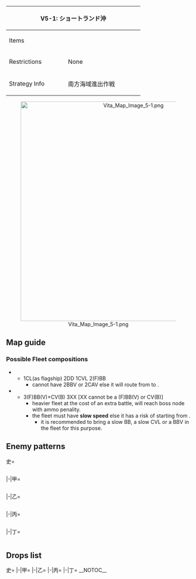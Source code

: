 {| class="article-table" style="width:100%;"
|-
! colspan="2" style="text-align:center;width:70%;" | V5-1: ショートランド沖
| rowspan="3" style="text-align:center;width:30%;" | [[File:Vita Map Banner 5-1.png|400px]]
|-
! Items
| {{Fuel}}{{Steel}}
|-
! Restrictions
| None
|-
! Strategy Info
|南方海域進出作戦
|南方海域進出への橋頭堡確立を図る。練度の高い水上打撃艦隊<br>を編成、同方面に投入し、南方海域への進出を図れ！
|}
<center>[[File:Vita Map Image 5-1.png|600px]]</center>
==Map guide==
{{Map/Branching
|id = V5-1
|0 -> A/storm,B = *Having (F)BB(V) + CV(B) ≧ 4 '''FORCES''' A
*Otherwise, meet any of the following requirements to route to B:
**'''Slow fleet'''
**CL ≧ 1 and DD ≧ 2
**CA(V) ≧ 3 and CL ≧ 1
*Failure to meet any of the above requirements triggers random routing (60% chance for A, 40% chance for B)
|B -> D/resource =*Have a '''fast fleet''' and meet any of the following requirements :
**CL as fleet flagship and DD ≧ 2
**CL ≧ 1 and DD ≧ 3
**DD ≧ 4
|B -> E =*Do not meet the requirements for D
|D/resource ->F,G =*Meet any of the following requirements to route to F:
**Drums in the fleet ≧ 3
**BBV ≧ 2
**CAV ≧ 2
*Do not meet any of the requirements for F and meet any of the following ones to route to G:
**CL as fleet flagship and DD ≧ 2
**CL ≧ 1 and DD ≧ 4
**DD ≧ 5
*Failure to meet any of the above requirements triggers random routing (40% chance for F, 60% chance for G)
|F -> H/resource,G=*Having 3 or more drums in the fleet '''FORCES''' H
*Otherwise, meeting any of the following requirements has 60% chance of routing to H:
**BBV ≧ 2
**CAV ≧ 2
*Else, random routing (40% chance for H, 60% chance for G)
|G -> I =*Fixed route
}}
===Possible Fleet compositions===
*{{Event/Route|B|red|D|green|G|red|I|red}}
**1CL(as flagship) 2DD 1CVL 2(F)BB
***cannot have 2BBV or 2CAV else it will route from {{Event/Route|D|green}} to {{Event/Route|F|red}}.
*{{Event/Route|B|red|E|red|G|red|I|red}}
**3(F)BB(V)+CV(B) 3XX [XX cannot be a (F)BB(V) or CV(B)]
***heavier fleet at the cost of an extra battle, will reach boss node with ammo penality.
***the fleet must have '''slow speed''' else it has a risk of starting from {{Event/Route|A|purple}}.
****it is recommended to bring a slow BB, a slow CVL or a BBV in the fleet for this purpose.

==Enemy patterns==
<tabber>史=
<div class="scrollable" style="width:800px;max-height:400px;overflow:auto;">
{{Map/Nodes|name=前線哨戒任務部隊
|B
|Normal/BaseXP
|{{Formation|Line Ahead}}
|120
|555
|554
|554
|576
|576
|576
|-
|B
|Normal/BaseXP
|{{Formation|Line Ahead}}
|110
|555
|554
|576
|576
|575
|575
|-
|B
|Normal/BaseXP
|{{Formation|Line Ahead}}
|90
|555
|554
|575
|575
|501
|501
|-
}}
{{Map/Nodes|name=哨戒水上打撃部隊
|C
|Normal/BaseXP
|{{Formation|Line Ahead}}
|150
|566
|559
|559
|555
|576
|576
|-
|C
|Normal/BaseXP
|{{Formation|Line Ahead}}{{Formation|Double Line}}
|125
|527
|559
|559
|555
|576
|576
|-
|C
|Normal/BaseXP
|{{Formation|Line Ahead}}
|100
|527
|559
|559
|554
|575
|575
|-
}}
{{Map/Nodes|name=空母機動部隊
|E
|Normal/BaseXP
|{{Formation|Diamond}}
|220
|579
|591
|591
|576
|576
|576
|-
|E
|Normal/BaseXP
|{{Formation|Diamond}}
|200
|579
|591
|591
|576
|575
|575
|-
|E
|Normal/BaseXP
|{{Formation|Diamond}}
|180
|579
|591
|576
|576
|575
|575
|-
|E
|Normal/BaseXP
|{{Formation|Diamond}}
|160
|528
|591
|576
|576
|575
|575
|-
}}
{{Map/Nodes|name=水上打撃任務部隊
|F
|Normal/BaseXP
|{{Formation|Line Ahead}}
|200
|567
|527
|527
|555
|575
|575
|-
|F
|Normal/BaseXP
|{{Formation|Line Ahead}}{{Formation|Double Line}}
|190
|529
|527
|527
|555
|575
|575
|-
}}
{{Map/Nodes|name=護衛空母部隊
|G
|Normal/BaseXP
|{{Formation|Diamond}}
|210
|560
|560
|527
|592
|577
|577
|-
|G
|Normal/BaseXP
|{{Formation|Diamond}}
|200
|560
|560
|527
|592
|576
|576
|-
|G
|Normal/BaseXP
|{{Formation|Diamond}}
|180
|560
|560
|527
|591
|576
|576
|-
|G
|Normal/BaseXP
|{{Formation|Diamond}}
|160
|560
|560
|527
|591
|575
|575
|-
}}
{{Map/Nodes|name=南方前線司令部
|I
|Boss/BaseXP
|{{Formation|Line Ahead}}{{Formation|Double Line}}
|240
|558
|560
|566
|592
|576
|576
|-
|I
|Boss/BaseXP
|{{Formation|Line Ahead}}
|220
|558
|560
|527
|592
|575
|575
|-
}}
</div> <!-- overflow -->
|-|甲=
<div class="scrollable" style="width:800px;max-height:400px;overflow:auto;">
{{Map/Nodes|name=前線哨戒任務部隊
|B
|Normal/BaseXP
|{{Formation|Line Ahead}}
|110
|555
|554
|576
|576
|575
|575
|-
|B
|Normal/BaseXP
|{{Formation|Line Ahead}}{{Formation|Double Line}}
|90
|555
|554
|575
|575
|501
|501
|-
|B
|Normal/BaseXP
|{{Formation|Line Ahead}}{{Formation|Double Line}}
|75
|555
|575
|575
|501
|501
|501
|-
}}
{{Map/Nodes|name=哨戒水上打撃部隊
|C
|Normal/BaseXP
|{{Formation|Line Ahead}}{{Formation|Double Line}}
|125
|527
|559
|559
|555
|576
|576
|-
|C
|Normal/BaseXP
|{{Formation|Line Ahead}}{{Formation|Double Line}}
|100
|527
|559
|559
|554
|575
|575
|-
}}
{{Map/Nodes|name=空母機動部隊
|E
|Normal/BaseXP
|{{Formation|Diamond}}
|180
|579
|591
|576
|576
|575
|575
|-
|E
|Normal/BaseXP
|{{Formation|Diamond}}
|160
|528
|591
|576
|576
|575
|575
|-
|E
|Normal/BaseXP
|{{Formation|Diamond}}
|150
|528
|591
|576
|576
|501
|501
|-
|E
|Normal/BaseXP
|{{Formation|Diamond}}
|140
|528
|591
|575
|575
|501
|501
|-
}}
{{Map/Nodes|name=水上打撃任務部隊
|F
|Normal/BaseXP
|{{Formation|Double Line}}
|190
|529
|527
|527
|555
|575
|575
|-
|F
|Normal/BaseXP
|{{Formation|Line Ahead}}{{Formation|Double Line}}
|180
|529
|527
|522
|519
|575
|575
|-
}}
{{Map/Nodes|name=護衛空母部隊
|G
|Normal/BaseXP
|{{Formation|Diamond}}
|200
|560
|560
|527
|592
|576
|576
|-
|G
|Normal/BaseXP
|{{Formation|Diamond}}
|180
|560
|560
|527
|591
|576
|576
|-
|G
|Normal/BaseXP
|{{Formation|Diamond}}
|160
|560
|560
|527
|591
|575
|575
|-
|G
|Normal/BaseXP
|{{Formation|Diamond}}
|140
|560
|560
|591
|575
|501
|501
|-
}}
{{Map/Nodes|name=南方前線司令部
|I
|Boss/BaseXP
|{{Formation|Line Ahead}}{{Formation|Double Line}}
|220
|558
|560
|527
|592
|575
|575
|-
|I
|Boss/BaseXP
|{{Formation|Double Line}}{{Formation|Diamond}}
|200
|558
|560
|527
|591
|575
|575
|-
}}
</div> <!-- overflow -->
|-|乙=
<div class="scrollable" style="width:800px;max-height:400px;overflow:auto;">
{{Map/Nodes|name=前線哨戒任務部隊
|B
|Normal/BaseXP
|{{Formation|Line Ahead}}{{Formation|Double Line}}
|75
|555
|575
|575
|501
|501
|501
|-
|B
|Normal/BaseXP
|{{Formation|Line Ahead}}{{Formation|Double Line}}
|60
|554
|575
|501
|501
|501
|-
}}
{{Map/Nodes|name=哨戒水上打撃部隊
|C
|Normal/BaseXP
|{{Formation|Double Line}}
|100
|527
|527
|554
|554
|575
|575
|-
|C
|Normal/BaseXP
|{{Formation|Line Ahead}}{{Formation|Double Line}}
|80
|527
|521
|521
|575
|501
|501
|-
|C
|Normal/BaseXP
|{{Formation|Line Ahead}}
|60
|522
|521
|521
|501
|501
|-
}}
{{Map/Nodes|name=空母機動部隊
|E
|Normal/BaseXP
|{{Formation|Diamond}}
|150
|528
|591
|576
|576
|501
|501
|-
|E
|Normal/BaseXP
|{{Formation|Diamond}}
|140
|528
|591
|575
|575
|501
|501
|-
|E
|Normal/BaseXP
|{{Formation|Diamond}}
|130
|525
|591
|575
|501
|501
|501
|-
|E
|Normal/BaseXP
|{{Formation|Diamond}}
|110
|525
|519
|501
|501
|501
|501
|-
}}
{{Map/Nodes|name=水上打撃任務部隊
|F
|Normal/BaseXP
|{{Formation|Double Line}}
|180
|529
|527
|522
|575
|575
|575
|-
|F
|Normal/BaseXP
|{{Formation|Line Ahead}}{{Formation|Double Line}}
|130
|529
|522
|522
|575
|501
|501
|-
|F
|Normal/BaseXP
|{{Formation|Double Line}}
|120
|529
|522
|522
|501
|501
|501
|-
}}
{{Map/Nodes|name=護衛空母部隊
|G
|Normal/BaseXP
|{{Formation|Diamond}}
|140
|560
|560
|591
|575
|501
|501
|-
|G
|Normal/BaseXP
|{{Formation|Diamond}}
|130
|560
|523
|591
|575
|501
|501
|-
|G
|Normal/BaseXP
|{{Formation|Diamond}}
|120
|523
|523
|591
|575
|501
|501
|-
|G
|Normal/BaseXP
|{{Formation|Diamond}}
|110
|523
|523
|519
|575
|501
|501
|-
}}
{{Map/Nodes|name=南方前線司令部
|I
|Boss/BaseXP
|{{Formation|Double Line}}{{Formation|Diamond}}
|200
|558
|560
|527
|591
|575
|575
|-
|I
|Boss/BaseXP
|{{Formation|Double Line}}{{Formation|Diamond}}
|150
|558
|523
|523
|522
|575
|575
|-
|I
|Boss/BaseXP
|{{Formation|Diamond}}
|130
|558
|523
|522
|575
|501
|501
|-
}}
</div> <!-- overflow -->
|-|丙=
<div class="scrollable" style="width:800px;max-height:400px;overflow:auto;">
{{Map/Nodes|name=前線哨戒任務部隊
|B
|Normal/BaseXP
|{{Formation|Double Line}}
|75
|555
|575
|575
|501
|501
|501
|-
|B
|Normal/BaseXP
|{{Formation|Line Ahead}}{{Formation|Double Line}}
|60
|554
|575
|501
|501
|501
|-
|B
|Normal/BaseXP
|{{Formation|Double Line}}
|50
|518
|501
|501
|501
|501
|-
}}
{{Map/Nodes|name=哨戒水上打撃部隊
|C
|Normal/BaseXP
|{{Formation|Line Ahead}}{{Formation|Double Line}}
|80
|527
|521
|521
|575
|501
|501
|-
|C
|Normal/BaseXP
|{{Formation|Line Ahead}}{{Formation|Double Line}}
|60
|522
|521
|521
|501
|501
|-
}}
{{Map/Nodes|name=空母機動部隊
|E
|Normal/BaseXP
|{{Formation|Diamond}}
|130
|525
|591
|575
|501
|501
|501
|-
|E
|Normal/BaseXP
|{{Formation|Diamond}}
|110
|525
|519
|501
|501
|501
|501
|-
|E
|Normal/BaseXP
|{{Formation|Diamond}}
|100
|525
|518
|501
|501
|501
|-
}}
{{Map/Nodes|name=水上打撃任務部隊
|F
|Normal/BaseXP
|{{Formation|Line Ahead}}{{Formation|Double Line}}
|130
|529
|522
|522
|575
|501
|501
|
|F
|Normal/BaseXP
|{{Formation|Double Line}}
|120
|529
|522
|522
|501
|501
|501
|-
|F
|Normal/BaseXP
|{{Formation|Double Line}}
|110
|524
|522
|522
|501
|501
|501
|-
}}
{{Map/Nodes|name=護衛空母部隊
|G
|Normal/BaseXP
|{{Formation|Diamond}}
|120
|523
|523
|591
|575
|501
|501
|-
|G
|Normal/BaseXP
|{{Formation|Diamond}}
|110
|523
|523
|519
|575
|501
|501
|-
|G
|Normal/BaseXP
|{{Formation|Diamond}}
|100
|523
|523
|519
|501
|501
|501
|-
}}
{{Map/Nodes|name=南方前線司令部
|I
|Boss/BaseXP
|{{Formation|Double Line}}{{Formation|Diamond}}
|150
|558
|523
|523
|522
|575
|575
|-
|I
|Boss/BaseXP
|{{Formation|Diamond}}
|130
|558
|523
|522
|575
|501
|501
|-
}}
</div> <!-- overflow -->
|-|丁=
<div class="scrollable" style="width:800px;max-height:400px;overflow:auto;">
{{Map/Nodes|name=前線哨戒任務部隊
|B
|Normal/BaseXP
|{{Formation|Double Line}}
|60
|554
|575
|501
|501
|501
|-
|B
|Normal/BaseXP
|{{Formation|Double Line}}
|50
|518
|501
|501
|501
|501
|-
}}
{{Map/Nodes|name=哨戒水上打撃部隊
|C
|Normal/BaseXP
|{{Formation|Line Ahead}}{{Formation|Double Line}}
|60
|522
|521
|521
|501
|501
|-
}}
{{Map/Nodes|name=空母機動部隊
|E
|Normal/BaseXP
|{{Formation|Diamond}}
|110
|525
|519
|501
|501
|501
|501
|-
|E
|Normal/BaseXP
|{{Formation|Diamond}}
|100
|525
|518
|501
|501
|501
|-
}}
{{Map/Nodes|name=水上打撃任務部隊
|F
|Normal/BaseXP
|{{Formation|Double Line}}
|120
|529
|522
|522
|501
|501
|501
|-
|F
|Normal/BaseXP
|{{Formation|Double Line}}
|110
|524
|522
|522
|501
|501
|501
|-
}}
{{Map/Nodes|name=護衛空母部隊
|G
|Normal/BaseXP
|{{Formation|Diamond}}
|110
|523
|523
|519
|575
|501
|501
|-
|G
|Normal/BaseXP
|{{Formation|Diamond}}
|100
|523
|523
|519
|501
|501
|501
|-
}}
{{Map/Nodes|name=南方前線司令部
|I
|Boss/BaseXP
|{{Formation|Diamond}}
|130
|558
|523
|522
|575
|501
|501
|-
}}
</div> <!-- overflow -->
</tabber>

==Drops list==
<tabber>史=
{{Map/Drops
|regular = true
|no_legend = true
|filter_button = true
|nodes =  B, C, E, F, G, I
|boss = I
|{{ShipFrom|424}} : G, I
|{{ShipFrom|190}} : G, I
|{{ShipFrom|415}} : G, I
|{{ShipFrom|405}} : G, I
|{{ShipFrom|115}} : G, I
|{{ShipFrom|123}} : G, I
|{{ShipFrom|59}} : G, I
|{{ShipFrom|60}} : G, I
|{{ShipFrom|61}} : E, F, G, I
|{{ShipFrom|69}} : E, F, G, I
|{{ShipFrom|51}} : E, F, G, I
|{{ShipFrom|54}} : E, F, G, I
|{{ShipFrom|55}} : E, F, G, I
|{{ShipFrom|13}} : E, F, G, I
|{{ShipFrom|9}} : E, F, G, I
|{{ShipFrom|17}} : E, F, G, I
|{{ShipFrom|42}} : C, E, F, G, I
|{{ShipFrom|47}} : C, E, F, G, I
|{{ShipFrom|23}} : C, E, F, G, I
|{{ShipFrom|102}} : C, E, F, G, I
|{{ShipFrom|103}} : C, E, F, G, I
|{{ShipFrom|6}} : C, E, F, G, I
|{{ShipFrom|28}} : C, E, F, G, I
|{{ShipFrom|7}} : C, E, F, G, I
|{{ShipFrom|14}} : B, C, E, F, G, I
|{{ShipFrom|33}} : B, C, E, F, G, I
|{{ShipFrom|18}} : B, C, E, F, G, I
|{{ShipFrom|19}} : B, C, E, F, G, I
|{{ShipFrom|43}} : B, C, E, F, G, I
|{{ShipFrom|44}} : B, C, E, F, G, I
|{{ShipFrom|45}} : B, C, E, F, G, I
|{{ShipFrom|46}} : B, C, E, F, G, I
|{{ShipFrom|167}} : I
|{{ShipFrom|78}} : I
|{{ShipFrom|86}} : I
|{{ShipFrom|79}} : I
|{{ShipFrom|85}} : I
|{{ShipFrom|99}} : I
|{{ShipFrom|100}} : I
|{{ShipFrom|101}} : I
|{{ShipFrom|21}} : I
|{{ShipFrom|22}} : I
|{{ShipFrom|53}} : I
|{{ShipFrom|56}} : I
|{{ShipFrom|52}} : I
|{{ShipFrom|34}} : I
|{{ShipFrom|35}} : I
|{{ShipFrom|36}} : I
|{{ShipFrom|37}} : I
}}
|-|甲=
{{Map/Drops
|regular = true
|no_legend = true
|filter_button = true
|nodes =  B, C, E, F, G, I
|boss = I
|{{ShipFrom|424}} : G, I
|{{ShipFrom|190}} : G, I
|{{ShipFrom|415}} : G, I
|{{ShipFrom|405}} : G, I
|{{ShipFrom|115}} : G, I
|{{ShipFrom|123}} : G, I
|{{ShipFrom|59}} : G, I
|{{ShipFrom|60}} : F, G, I
|{{ShipFrom|61}} : E, F, G, I
|{{ShipFrom|69}} : E, F, G, I
|{{ShipFrom|51}} : E, F, G, I
|{{ShipFrom|54}} : E, F, G, I
|{{ShipFrom|55}} : E, F, G, I
|{{ShipFrom|13}} : E, F, G, I
|{{ShipFrom|9}} : C, E, F, G, I
|{{ShipFrom|17}} : C, E, F, G, I
|{{ShipFrom|42}} : C, E, F, G, I
|{{ShipFrom|47}} : C, E, F, G, I
|{{ShipFrom|23}} : B, C, E, F, G, I
|{{ShipFrom|102}} : B, C, E, F, G, I
|{{ShipFrom|103}} : B, C, E, F, G, I
|{{ShipFrom|6}} : B, C, E, F, G, I
|{{ShipFrom|28}} : B, C, E, F, G, I
|{{ShipFrom|7}} : B, C, E, F, G, I
|{{ShipFrom|14}} : B, C, E, F, G, I
|{{ShipFrom|33}} : B, C, E, F, G, I
|{{ShipFrom|18}} : B, C, E, F, G, I
|{{ShipFrom|19}} : B, C, E, F, G, I
|{{ShipFrom|43}} : B, C, E, F, G, I
|{{ShipFrom|44}} : B, C, E, F, G, I
|{{ShipFrom|45}} : B, C, E, F, G, I
|{{ShipFrom|46}} : B, C, E, F, G, I
|{{ShipFrom|167}} : I
|{{ShipFrom|78}} : I
|{{ShipFrom|86}} : I
|{{ShipFrom|79}} : I
|{{ShipFrom|85}} : I
|{{ShipFrom|99}} : I
|{{ShipFrom|100}} : I
|{{ShipFrom|101}} : I
|{{ShipFrom|21}} : I
|{{ShipFrom|22}} : I
|{{ShipFrom|53}} : I
|{{ShipFrom|56}} : I
|{{ShipFrom|52}} : I
|{{ShipFrom|34}} : I
|{{ShipFrom|35}} : I
|{{ShipFrom|36}} : I
|{{ShipFrom|37}} : I
}}
|-|乙=
{{Map/Drops
|regular = true
|no_legend = true
|filter_button = true
|nodes =  B, C, E, F, G, I
|boss = I
|{{ShipFrom|424}} : I
|{{ShipFrom|190}} : G, I
|{{ShipFrom|415}} : G, I
|{{ShipFrom|405}} : G, I
|{{ShipFrom|115}} : F, G, I
|{{ShipFrom|123}} : F, G, I
|{{ShipFrom|59}} : F, G, I
|{{ShipFrom|60}} : F, G, I
|{{ShipFrom|61}} : C, E, F, G, I
|{{ShipFrom|69}} : C, E, F, G, I
|{{ShipFrom|51}} : C, E, F, G, I
|{{ShipFrom|54}} : C, E, F, G, I
|{{ShipFrom|55}} : C, E, F, G, I
|{{ShipFrom|13}} : C, E, F, G, I
|{{ShipFrom|9}} : B, C, E, F, G, I
|{{ShipFrom|17}} : B, C, E, F, G, I
|{{ShipFrom|42}} : B, C, E, F, G, I
|{{ShipFrom|47}} : B, C, E, F, G, I
|{{ShipFrom|23}} : B, C, E, F, G, I
|{{ShipFrom|102}} : B, C, E, F, G, I
|{{ShipFrom|103}} : B, C, E, F, G, I
|{{ShipFrom|6}} : B, C, E, F, G, I
|{{ShipFrom|28}} : B, C, E, F, G, I
|{{ShipFrom|7}} : B, C, E, F, G, I
|{{ShipFrom|14}} : B, C, E, F, G, I
|{{ShipFrom|33}} : B, C, E, F, G, I
|{{ShipFrom|18}} : B, C, E, F, G, I
|{{ShipFrom|19}} : B, C, E, F, G, I
|{{ShipFrom|43}} : B, C, E, F, G, I
|{{ShipFrom|44}} : B, C, E, F, G, I
|{{ShipFrom|45}} : B, C, E, F, G, I
|{{ShipFrom|46}} : B, C, E, F, G, I
|{{ShipFrom|78}} : I
|{{ShipFrom|86}} : I
|{{ShipFrom|79}} : I
|{{ShipFrom|85}} : I
|{{ShipFrom|99}} : I
|{{ShipFrom|100}} : I
|{{ShipFrom|101}} : I
|{{ShipFrom|21}} : I
|{{ShipFrom|22}} : I
|{{ShipFrom|53}} : I
|{{ShipFrom|56}} : I
|{{ShipFrom|52}} : I
|{{ShipFrom|34}} : I
|{{ShipFrom|35}} : I
|{{ShipFrom|36}} : I
|{{ShipFrom|37}} : I
}}
|-|丙=
{{Map/Drops
|regular = true
|no_legend = true
|filter_button = true
|nodes =  B, C, E, F, G, I
|boss = I
|{{ShipFrom|190}} : I
|{{ShipFrom|415}} : G, I
|{{ShipFrom|405}} : G, I
|{{ShipFrom|115}} : F, G, I
|{{ShipFrom|123}} : F, G, I
|{{ShipFrom|59}} : F, G, I
|{{ShipFrom|60}} : F, G, I
|{{ShipFrom|61}} : C, E, F, G, I
|{{ShipFrom|69}} : C, E, F, G, I
|{{ShipFrom|51}} : C, E, F, G, I
|{{ShipFrom|54}} : C, E, F, G, I
|{{ShipFrom|55}} : B, C, E, F, G, I
|{{ShipFrom|13}} : B, C, E, F, G, I
|{{ShipFrom|9}} : B, C, E, F, G, I
|{{ShipFrom|17}} : B, C, E, F, G, I
|{{ShipFrom|42}} : B, C, E, F, G, I
|{{ShipFrom|47}} : B, C, E, F, G, I
|{{ShipFrom|23}} : B, C, E, F, G, I
|{{ShipFrom|102}} : B, C, E, F, G, I
|{{ShipFrom|103}} : B, C, E, F, G, I
|{{ShipFrom|6}} : B, C, E, F, G, I
|{{ShipFrom|28}} : B, C, E, F, G, I
|{{ShipFrom|7}} : B, C, E, F, G, I
|{{ShipFrom|14}} : B, C, E, F, G, I
|{{ShipFrom|33}} : B, C, E, F, G, I
|{{ShipFrom|18}} : B, C, E, F, G, I
|{{ShipFrom|19}} : B, C, E, F, G, I
|{{ShipFrom|43}} : B, C, E, F, G, I
|{{ShipFrom|44}} : B, C, E, F, G, I
|{{ShipFrom|45}} : B, C, E, F, G, I
|{{ShipFrom|46}} : B, C, E, F, G, I
|{{ShipFrom|78}} : I
|{{ShipFrom|86}} : I
|{{ShipFrom|79}} : I
|{{ShipFrom|85}} : I
|{{ShipFrom|99}} : I
|{{ShipFrom|100}} : I
|{{ShipFrom|101}} : I
|{{ShipFrom|21}} : I
|{{ShipFrom|22}} : I
|{{ShipFrom|53}} : I
|{{ShipFrom|56}} : I
|{{ShipFrom|52}} : I
|{{ShipFrom|34}} : I
|{{ShipFrom|35}} : I
|{{ShipFrom|36}} : I
|{{ShipFrom|37}} : I
}}
|-|丁=
{{Map/Drops
|regular = true
|no_legend = true
|filter_button = true
|nodes =  B, C, E, F, G, I
|boss = I
|{{ShipFrom|405}} : G, I
|{{ShipFrom|115}} : F, G, I
|{{ShipFrom|123}} : F, G, I
|{{ShipFrom|59}} : F, G, I
|{{ShipFrom|60}} : F, G, I
|{{ShipFrom|61}} : C, E, F, G, I
|{{ShipFrom|69}} : C, E, F, G, I
|{{ShipFrom|51}} : C, E, F, G, I
|{{ShipFrom|54}} : C, E, F, G, I
|{{ShipFrom|55}} : B, C, E, F, G, I
|{{ShipFrom|13}} : B, C, E, F, G, I
|{{ShipFrom|9}} : B, C, E, F, G, I
|{{ShipFrom|17}} : B, C, E, F, G, I
|{{ShipFrom|42}} : B, C, E, F, G, I
|{{ShipFrom|47}} : B, C, E, F, G, I
|{{ShipFrom|23}} : B, C, E, F, G, I
|{{ShipFrom|102}} : B, C, E, F, G, I
|{{ShipFrom|103}} : B, C, E, F, G, I
|{{ShipFrom|6}} : B, C, E, F, G, I
|{{ShipFrom|28}} : B, C, E, F, G, I
|{{ShipFrom|7}} : B, C, E, F, G, I
|{{ShipFrom|14}} : B, C, E, F, G, I
|{{ShipFrom|33}} : B, C, E, F, G, I
|{{ShipFrom|18}} : B, C, E, F, G, I
|{{ShipFrom|19}} : B, C, E, F, G, I
|{{ShipFrom|43}} : B, C, E, F, G, I
|{{ShipFrom|44}} : B, C, E, F, G, I
|{{ShipFrom|45}} : B, C, E, F, G, I
|{{ShipFrom|46}} : B, C, E, F, G, I 
|{{ShipFrom|78}} : I
|{{ShipFrom|86}} : I
|{{ShipFrom|79}} : I
|{{ShipFrom|85}} : I
|{{ShipFrom|99}} : I
|{{ShipFrom|100}} : I
|{{ShipFrom|101}} : I
|{{ShipFrom|21}} : I
|{{ShipFrom|22}} : I
|{{ShipFrom|53}} : I
|{{ShipFrom|56}} : I
|{{ShipFrom|52}} : I
|{{ShipFrom|34}} : I
|{{ShipFrom|35}} : I
|{{ShipFrom|36}} : I
|{{ShipFrom|37}} : I
}}
</tabber>
__NOTOC__
